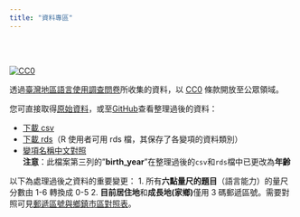 ```yaml
---
title: "資料專區"
---
```


<br><br>

<a rel="license" href="http://creativecommons.org/publicdomain/zero/1.0/">
<img src="http://i.creativecommons.org/p/zero/1.0/88x31.png" style="border-style: none;" alt="CC0" /></a>

透過[臺灣地區語言使用調查問卷](https://docs.google.com/forms/d/e/1FAIpQLSeCZpWjEEcK7sE7qBoO8BIem3M79iz5NB-7FIcaGgvytakQ2A/viewform?usp=sf_link)所收集的資料，以 [CC0](https://creativecommons.org/publicdomain/zero/1.0/deed.zh_TW) 條款開放至公眾領域。

您可直接取得[原始資料](https://docs.google.com/spreadsheets/d/1JM9eqIiWt4uTa7CXKdYsSyXJIPKTpk_fVGSdK0O4gys/edit?usp=sharing)，或至[GitHub](https://github.com/twLangSurvey/main/tree/gh-pages/data/)查看整理過後的資料：

- [下載 csv](https://minhaskamal.github.io/DownGit/#/home?url=https://github.com/twLangSurvey/main/tree/gh-pages/data/survey.csv)
- [下載 rds](https://minhaskamal.github.io/DownGit/#/home?url=https://github.com/twLangSurvey/main/tree/gh-pages/data/survey.rds)（R 使用者可用 rds 檔，其保存了各變項的資料類別）
- [變項名稱中文對照](https://docs.google.com/spreadsheets/d/1NbalBJPAPIzGwpVDI9fTf0q8GpCBWhVep_9aD5uQKy4/edit?usp=sharing)  
**注意**：此檔案第三列的"**birth_year**"在整理過後的`csv`和`rds`檔中已更改為**年齡**

以下為處理過後之資料的重要變更：
1. 所有**六點量尺的題目**（語言能力）的量尺分數由 1-6 轉換成 0-5
2. **目前居住地**和**成長地(家鄉)**僅用 3 碼郵遞區號。需要對照可見[郵遞區號與鄉鎮市區對照表](https://github.com/twLangSurvey/main/tree/master/rscript/data/zipcode_towncode.csv)。



<br><br><br><br><br><br><br><br>